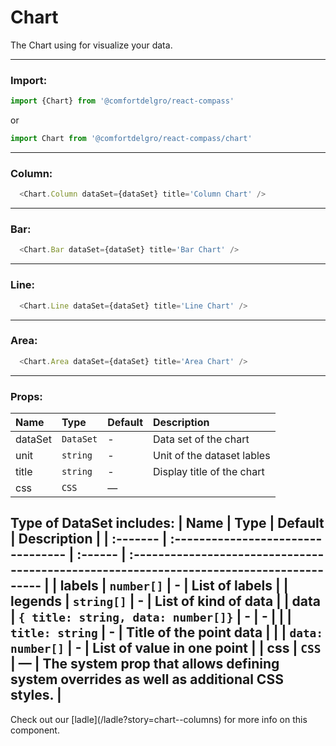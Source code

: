 
# Chart

The Chart using for visualize your data.

---

### Import:

```js
import {Chart} from '@comfortdelgro/react-compass'
```

or

```js
import Chart from '@comfortdelgro/react-compass/chart'
```

---

### Column:
<section className={styles.avatarShowcaseContainer}>
    <div style={{width: '100%'}}>
      <Chart.Column 
        dataSet={{
          labels: [0, 50, 100, 150, 200, 250, 300, 350, 400, 450],
          data: [
            {
              title: '1',
              data: [300, 430],
            },
            {
              title: '2',
              data: [320, 230],
            },
            {
              title: '3',
              data: [260, 370],
            },
            {
              title: '4',
              data: [300, 430],
            },
            {
              title: '5',
              data: [300, 430],
            },
          ],
          legends: ['legend1', 'legend2'],
        }} 
        title='Column Chart' />
    </div>
</section>

```js
  <Chart.Column dataSet={dataSet} title='Column Chart' />
```

---

### Bar:
<section className={styles.avatarShowcaseContainer}>
    <div style={{width: '100%'}}>
      <Chart.Bar 
        dataSet={{
          labels: [0, 50, 100, 150, 200, 250, 300, 350, 400, 450],
          data: [
            {
              title: '1',
              data: [300, 430],
            },
            {
              title: '2',
              data: [320, 230],
            },
            {
              title: '3',
              data: [260, 370],
            },
            {
              title: '4',
              data: [300, 430],
            },
            {
              title: '5',
              data: [300, 430],
            },
          ],
          legends: ['legend1', 'legend2'],
        }} 
        title='Bar Chart' />
    </div>
</section>

```js
  <Chart.Bar dataSet={dataSet} title='Bar Chart' />
```

---

### Line:
<section className={styles.avatarShowcaseContainer}>
    <div style={{width: '100%'}}>
      <Chart.Line 
        dataSet={{
          labels: [0, 50, 100, 150, 200, 250, 300, 350, 400, 450],
          data: [
            {
              title: '1',
              data: [300, 430],
            },
            {
              title: '2',
              data: [320, 230],
            },
            {
              title: '3',
              data: [260, 370],
            },
            {
              title: '4',
              data: [300, 430],
            },
            {
              title: '5',
              data: [300, 430],
            },
          ],
          legends: ['legend1', 'legend2'],
        }} 
        title='Line Chart' />
    </div>
</section>

```js
  <Chart.Line dataSet={dataSet} title='Line Chart' />
```

---

### Area:
<section className={styles.avatarShowcaseContainer}>
    <div style={{width: '100%'}}>
      <Chart.Area 
        dataSet={{
          labels: [0, 50, 100, 150, 200, 250, 300, 350, 400, 450],
          data: [
            {
              title: '1',
              data: [300, 430],
            },
            {
              title: '2',
              data: [320, 230],
            },
            {
              title: '3',
              data: [260, 370],
            },
            {
              title: '4',
              data: [300, 430],
            },
            {
              title: '5',
              data: [300, 430],
            },
          ],
          legends: ['legend1', 'legend2'],
        }} 
        title='Area Chart' />
    </div>
</section>

```js
  <Chart.Area dataSet={dataSet} title='Area Chart' />
```

---

### Props:

| Name    | Type      | Default | Description                |
|:--------|:----------|:--------|:---------------------------|
| dataSet | `DataSet` | -       | Data set of the chart      |
| unit    | `string`  | -       | Unit of the dataset lables |
| title   | `string`  | -       | Display title of the chart |
| css     | `CSS`     | —       |                            |

Type of DataSet includes:
| Name     | Type                               | Default | Description                                                                              |
| :------- | :--------------------------------- | :------ | :--------------------------------------------------------------------------------------- |
| labels   | `number[]`                         | -       | List of labels                                                                           |
| legends  | `string[]`                         | -       | List of kind of data                                                                     |
| data     | `{ title: string, data: number[]}` | -       | -                                                                                        |
|          | `title: string`                    | -       | Title of the point data                                                                  |
|          | `data: number[]`                   | -       | List of value in one point                                                               |
| css      | `CSS`                              | —       | The system prop that allows defining system overrides as well as additional CSS styles.  |
---

<Callout>
  Check out our [ladle](/ladle?story=chart--columns) for more info on this
  component.
</Callout>
